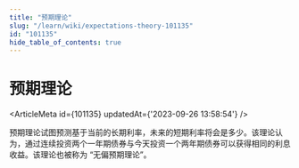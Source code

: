 ```yaml
---
title: "预期理论"
slug: "/learn/wiki/expectations-theory-101135"
id: "101135"
hide_table_of_contents: true
---
```



# 预期理论

<ArticleMeta id={101135} updatedAt={'2023-09-26 13:58:54'} />
<div className='border-solid border-b border-t-0 my-4 border-[var(--ifm-color-gray-300)]' />

预期理论试图预测基于当前的长期利率，未来的短期利率将会是多少。该理论认为，通过连续投资两个一年期债券与今天投资一个两年期债券可以获得相同的利息收益。该理论也被称为 “无偏预期理论”。
